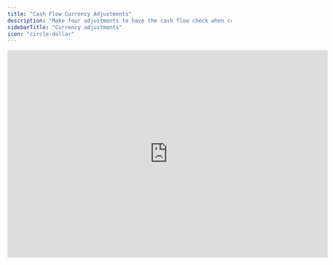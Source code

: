```yaml
---
title: "Cash Flow Currency Adjustments"
description: "Make four adjustments to have the cash flow check when converting currencies."
sidebarTitle: "Currency adjustments"
icon: "circle-dollar"
---
```


<iframe width="720" height="466" src="https://www.loom.com/embed/bf002764c16b4320838affe305f9dc9e?sid=ddc3128f-7552-40bf-bcd5-fe4b1f4f8fa6" frameborder="0" webkitallowfullscreen mozallowfullscreen allowfullscreen />

## Overview

If you have enabled currency conversion for a company, you must introduce four additional rows in the cash flow statement to manually account for the currency conversion effect on accumulated depreciation and retained earnings. This ensures the cash flow check matches.

## Basics

The cash flow statement is derived as a plug from the P\&L and balance sheet movements and, by design, does not include accumulated depreciation nor retained earnings. When using Francis’ currency conversion feature to convert P\&L and balance sheet numbers monthly, the currency conversion effect on these two line items is not reflected in the cash flow statement. This omission results in a cash flow estimate that differs from the actual cash position.

If you have enabled currency conversion, you must introduce four additional rows in the cash flow statement to manually account for the currency conversion effect on accumulated depreciaton and retained earnings. This ensures that all currency adjustments from the balance sheet are accurately captured in the cash flow statement, maintaining its functionality as a plug.

Here are the two rows to include in the cash flow statement:

<Steps>
  <Step title="Acc. depreciation, start">
    The starting value of Retained Earnings is updated to reflect the new month’s closing exchange rate. The difference (delta) resulting from this currency adjustment should be calculated and added to the cash flow statement.

    ```typescript
    = "acc. depreciation"[-1] * ( "Exchange rate - close"[0] / "Exchange rate - close"[-1] - 1 )
    ```

    or

    ```typescript
    = "acc. depreciation"[-1] / "Exchange rate - close"[-1] * "Exchange rate - close"[0] - "acc. depreciation"[-1]
    ```
  </Step>

  <Step title="Acc. depreciation, delta">
    The period’s net profit (or loss) is part of the cash flow from operations and is calculated using the average exchange rate for the period. However, it is included in Retained Earnings using the closing exchange rate. The difference (delta) between these two rates should be calculated and added to the cash flow statement.

    ```typescript
    = "Acc. depreciation"[0] * ( "Exchange rate - close"[0] / "Exchange rate - avg"[0] - 1 )
    ```

    or

    ```typescript
    = "Acc. depreciation"[0] / "Exchange rate - avg"[0] * "Exchange rate - close"[0] - "Acc. depreciation"[0]
    ```
  </Step>

  <Step title="Retained earnings, start">
    The starting value of Retained Earnings is updated to reflect the new month’s closing exchange rate. The difference (delta) resulting from this currency adjustment should be calculated and added to the cash flow statement.

    ```typescript
    = "Retained earnings"[-1] * ( "Exchange rate - close"[0] / "Exchange rate - close"[-1] - 1 )
    ```

    or

    ```typescript
    = "Retained earnings"[-1] / "Exchange rate - close"[-1] * "Exchange rate - close"[0] - "Retained earnings"[-1]
    ```
  </Step>

  <Step title="Retained earnings, delta">
    The period’s net profit (or loss) is part of the cash flow from operations and is calculated using the average exchange rate for the period. However, it is included in Retained Earnings using the closing exchange rate. The difference (delta) between these two rates should be calculated and added to the cash flow statement.

    ```typescript
    = "Net profit"[0] * ( "Exchange rate - close"[0] / "Exchange rate - avg"[0] - 1 )
    ```

    or

    ```typescript
    = "Net profit"[0] / "Exchange rate - avg"[0] * "Exchange rate - close"[0] - "Net profit"[0]
    ```
  </Step>
</Steps>

Including these rows ensures that all currency adjustments affecting accumulated depreciation ad retained earnings are captured, allowing the cash flow check to match.